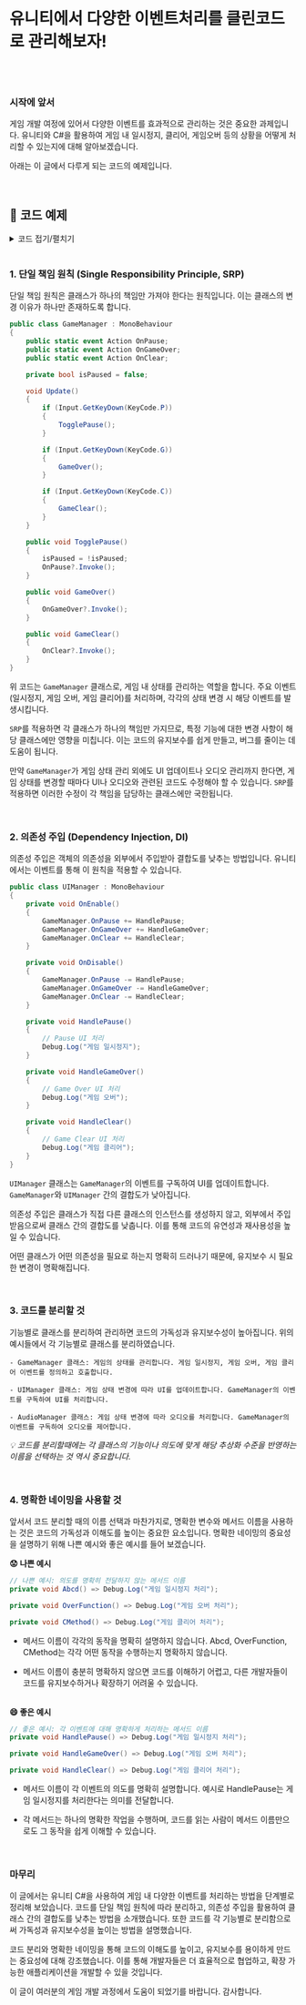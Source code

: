 # 유니티에서 다양한 이벤트처리를 클린코드로 관리해보자!

<br>

<br>

### 시작에 앞서

게임 개발 여정에 있어서 다양한 이벤트를 효과적으로 관리하는 것은 중요한 과제입니다. 
유니티와 C#을 활용하여 게임 내 일시정지, 클리어, 게임오버 등의 상황을 어떻게 처리할 수 있는지에 대해 알아보겠습니다.

아래는 이 글에서 다루게 되는 코드의 예제입니다.

<br>

## :page_facing_up: **코드 예제**

<details>
<summary>코드 접기/펼치기</summary>
    
```csharp
using UnityEngine;
using System;

public class GameManager : MonoBehaviour
{
    public static event Action OnPause;
    public static event Action OnGameOver;
    public static event Action OnClear;

    private bool isPaused = false;

    void Update()
    {
        if (Input.GetKeyDown(KeyCode.P))
        {
            TogglePause();
        }

        if (Input.GetKeyDown(KeyCode.G))
        {
            GameOver();
        }

        if (Input.GetKeyDown(KeyCode.C))
        {
            GameClear();
        }
    }

    public void TogglePause()
    {
        isPaused = !isPaused;
        if (isPaused)
        {
            OnPause?.Invoke();
        }
        else
        {
            OnPause?.Invoke();
        }
    }

    public void GameOver()
    {
        OnGameOver?.Invoke();
    }

    public void GameClear()
    {
        OnClear?.Invoke();
    }
}

public class UIManager : MonoBehaviour
{
    private void OnEnable()
    {
        GameManager.OnPause += HandlePause;
        GameManager.OnGameOver += HandleGameOver;
        GameManager.OnClear += HandleClear;
    }

    private void OnDisable()
    {
        GameManager.OnPause -= HandlePause;
        GameManager.OnGameOver -= HandleGameOver;
        GameManager.OnClear -= HandleClear;
    }

    private void HandlePause()
    {
        // Pause UI 처리
        Debug.Log("게임 일시정지");
    }

    private void HandleGameOver()
    {
        // Game Over UI 처리
        Debug.Log("게임 오버");
    }

    private void HandleClear()
    {
        // Game Clear UI 처리
        Debug.Log("게임 클리어");
    }
}

public class AudioManager : MonoBehaviour
{
    private void OnEnable()
    {
        GameManager.OnPause += HandlePause;
        GameManager.OnGameOver += HandleGameOver;
        GameManager.OnClear += HandleClear;
    }

    private void OnDisable()
    {
        GameManager.OnPause -= HandlePause;
        GameManager.OnGameOver -= HandleGameOver;
        GameManager.OnClear -= HandleClear;
    }

    private void HandlePause()
    {
        // Pause 오디오 처리
        Debug.Log("오디오 일시정지");
    }

    private void HandleGameOver()
    {
        // Game Over 오디오 처리
        Debug.Log("오디오 게임 오버");
    }

    private void HandleClear()
    {
        // Game Clear 오디오 처리
        Debug.Log("오디오 게임 클리어");
    }
}
```
</details>

<br>

### 1. 단일 책임 원칙 (Single Responsibility Principle, SRP)

단일 책임 원칙은 클래스가 하나의 책임만 가져야 한다는 원칙입니다. 이는 클래스의 변경 이유가 하나만 존재하도록 합니다.

```csharp
public class GameManager : MonoBehaviour
{
    public static event Action OnPause;
    public static event Action OnGameOver;
    public static event Action OnClear;

    private bool isPaused = false;

    void Update()
    {
        if (Input.GetKeyDown(KeyCode.P))
        {
            TogglePause();
        }

        if (Input.GetKeyDown(KeyCode.G))
        {
            GameOver();
        }

        if (Input.GetKeyDown(KeyCode.C))
        {
            GameClear();
        }
    }

    public void TogglePause()
    {
        isPaused = !isPaused;
        OnPause?.Invoke();
    }

    public void GameOver()
    {
        OnGameOver?.Invoke();
    }

    public void GameClear()
    {
        OnClear?.Invoke();
    }
}
```

위 코드는 `GameManager` 클래스로, 게임 내 상태를 관리하는 역할을 합니다. 주요 이벤트 (일시정지, 게임 오버, 게임 클리어)를 처리하며, 각각의 상태 변경 시 해당 이벤트를 발생시킵니다. 

`SRP`를 적용하면 각 클래스가 하나의 책임만 가지므로, 특정 기능에 대한 변경 사항이 해당 클래스에만 영향을 미칩니다. 이는 코드의 유지보수를 쉽게 만들고, 버그를 줄이는 데 도움이 됩니다.


만약 `GameManager`가 게임 상태 관리 외에도 UI 업데이트나 오디오 관리까지 한다면, 게임 상태를 변경할 때마다 UI나 오디오와 관련된 코드도 수정해야 할 수 있습니다. `SRP`를 적용하면 이러한 수정이 각 책임을 담당하는 클래스에만 국한됩니다.

<br>

### 2. 의존성 주입 (Dependency Injection, DI)

의존성 주입은 객체의 의존성을 외부에서 주입받아 결합도를 낮추는 방법입니다. 유니티에서는 이벤트를 통해 이 원칙을 적용할 수 있습니다.

```csharp
public class UIManager : MonoBehaviour
{
    private void OnEnable()
    {
        GameManager.OnPause += HandlePause;
        GameManager.OnGameOver += HandleGameOver;
        GameManager.OnClear += HandleClear;
    }

    private void OnDisable()
    {
        GameManager.OnPause -= HandlePause;
        GameManager.OnGameOver -= HandleGameOver;
        GameManager.OnClear -= HandleClear;
    }

    private void HandlePause()
    {
        // Pause UI 처리
        Debug.Log("게임 일시정지");
    }

    private void HandleGameOver()
    {
        // Game Over UI 처리
        Debug.Log("게임 오버");
    }

    private void HandleClear()
    {
        // Game Clear UI 처리
        Debug.Log("게임 클리어");
    }
}
```

`UIManager` 클래스는 `GameManager`의 이벤트를 구독하여 UI를 업데이트합니다. `GameManager`와 `UIManager` 간의 결합도가 낮아집니다.

의존성 주입은 클래스가 직접 다른 클래스의 인스턴스를 생성하지 않고, 외부에서 주입받음으로써 클래스 간의 결합도를 낮춥니다. 이를 통해 코드의 유연성과 재사용성을 높일 수 있습니다.  

어떤 클래스가 어떤 의존성을 필요로 하는지 명확히 드러나기 때문에, 유지보수 시 필요한 변경이 명확해집니다.

<br>

### 3. 코드를 분리할 것 

기능별로 클래스를 분리하여 관리하면 코드의 가독성과 유지보수성이 높아집니다. 위의 예시들에서 각 기능별로 클래스를 분리하였습니다.
```
- GameManager 클래스: 게임의 상태를 관리합니다. 게임 일시정지, 게임 오버, 게임 클리어 이벤트를 정의하고 호출합니다.
 
- UIManager 클래스: 게임 상태 변경에 따라 UI를 업데이트합니다. GameManager의 이벤트를 구독하여 UI를 처리합니다.

- AudioManager 클래스: 게임 상태 변경에 따라 오디오를 처리합니다. GameManager의 이벤트를 구독하여 오디오를 제어합니다.
```

*:bulb: 코드를 분리할때에는 각 클래스의 기능이나 의도에 맞게 해당 추상화 수준을 반영하는 이름을 선택하는 것 역시 중요합니다.*


<br>

### 4. 명확한 네이밍을 사용할 것

앞서서 코드 분리할 때의 이름 선택과 마찬가지로, 명확한 변수와 메서드 이름을 사용하는 것은 코드의 가독성과 이해도를 높이는 중요한 요소입니다. 명확한 네이밍의 중요성을 설명하기 위해 나쁜 예시와 좋은 예시를 들어 보겠습니다.

__:worried: 나쁜 예시__
```csharp
// 나쁜 예시: 의도를 명확히 전달하지 않는 메서드 이름
private void Abcd() => Debug.Log("게임 일시정지 처리");

private void OverFunction() => Debug.Log("게임 오버 처리");

private void CMethod() => Debug.Log("게임 클리어 처리");
```

- 메서드 이름이 각각의 동작을 명확히 설명하지 않습니다. Abcd, OverFunction, CMethod는 각각 어떤 동작을 수행하는지 명확하지 않습니다.


- 메서드 이름이 충분히 명확하지 않으면 코드를 이해하기 어렵고, 다른 개발자들이 코드를 유지보수하거나 확장하기 어려울 수 있습니다.


\
__:smile: 좋은 예시__

```csharp
// 좋은 예시: 각 이벤트에 대해 명확하게 처리하는 메서드 이름
private void HandlePause() => Debug.Log("게임 일시정지 처리");

private void HandleGameOver() => Debug.Log("게임 오버 처리");

private void HandleClear() => Debug.Log("게임 클리어 처리");
```

- 메서드 이름이 각 이벤트의 의도를 명확히 설명합니다. 예시로 HandlePause는 게임 일시정지를 처리한다는 의미를 전달합니다.


- 각 메서드는 하나의 명확한 작업을 수행하며, 코드를 읽는 사람이 메서드 이름만으로도 그 동작을 쉽게 이해할 수 있습니다.

<br>

### 마무리

이 글에서는 유니티 C#을 사용하여 게임 내 다양한 이벤트를 처리하는 방법을 단계별로 정리해 보았습니다. 코드를 단일 책임 원칙에 따라 분리하고, 의존성 주입을 활용하여 클래스 간의 결합도를 낮추는 방법을 소개했습니다. 또한 코드를 각 기능별로 분리함으로써 가독성과 유지보수성을 높이는 방법을 설명했습니다.

코드 분리와 명확한 네이밍을 통해 코드의 이해도를 높이고, 유지보수를 용이하게 만드는 중요성에 대해 강조했습니다. 이를 통해 개발자들은 더 효율적으로 협업하고, 확장 가능한 애플리케이션을 개발할 수 있을 것입니다.

이 글이 여러분의 게임 개발 과정에서 도움이 되었기를 바랍니다. 감사합니다.
